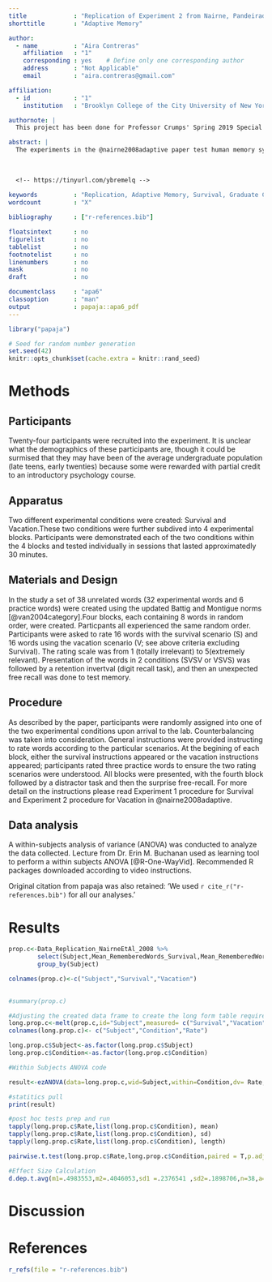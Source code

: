 ```yaml
---
title             : "Replication of Experiment 2 from Nairne, Pandeirada, and Thompson (2008) 'The Comparative Value of Survival Processing'"
shorttitle        : "Adaptive Memory"

author: 
  - name          : "Aira Contreras"
    affiliation   : "1"
    corresponding : yes    # Define only one corresponding author
    address       : "Not Applicable"
    email         : "aira.contreras@gmail.com"

affiliation:
  - id            : "1"
    institution   : "Brooklyn College of the City University of New York"

authornote: |
  This project has been done for Professor Crumps' Spring 2019 Special Topics in Experimental Psychology Pscy. 7709G.

abstract: |
  The experiments in the @nairne2008adaptive paper test human memory systems in survival and non-survival conditions in an effort to determine if one yields measurably better recollection from participants. Participants were asked to rate words in conditions that produce excellent retention including conditions that had words related to pleasantness, imagery, and self reference. Previous experiments have suggested that participants show superior memory when words  were related to survival conditions. The researchers suggest that this may be a result of fitness advantages accrued in the ancestral past. The goal of this exercise is to replicate one of the experiments presented in the paper and determine if the results were similar or even the same. The analysis will be done via the Rstudio software. I was able to [successfully/not successfully] replication the experiment.
  
  
  
  <!-- https://tinyurl.com/ybremelq -->
  
keywords          : "Replication, Adaptive Memory, Survival, Graduate Class"
wordcount         : "X"

bibliography      : ["r-references.bib"]

floatsintext      : no
figurelist        : no
tablelist         : no
footnotelist      : no
linenumbers       : no
mask              : no
draft             : no

documentclass     : "apa6"
classoption       : "man"
output            : papaja::apa6_pdf
---
```


```r
library("papaja")
```

```r
# Seed for random number generation
set.seed(42)
knitr::opts_chunk$set(cache.extra = knitr::rand_seed)
```



# Methods
## Participants
Twenty-four participants were recruited into the experiment. It is unclear what the demographics of these participants are, though it could be surmised that they may have been of the average undergraduate population (late teens, early twenties) because some were rewarded with partial credit to an introductory psychology course.

## Apparatus
Two different experimental conditions were created: Survival and Vacation.These two conditions were further subdived into 4 experimental blocks. Participants were demonstrated each of the two conditions within the 4 blocks and tested individually in sessions that lasted approximatedly 30 minutes.

## Materials and Design
In the study a set of 38 unrelated words (32 experimental words and 6 practice words) were created using the updated Battig and Montigue norms [@van2004category].Four blocks, each containing 8 words in random order, were created. Particpants all experienced the same random order. Participants were asked to rate 16 words with the survival scenario (S) and 16 words using the vacation scenario (V; see above criteria excluding Survival). The rating scale was from 1 (totally irrelevant) to 5(extremely relevant). Presentation of the words in 2 conditions (SVSV or VSVS) was followed by a retention invertval (digit recall task), and then an unexpected free recall was done to test memory.

## Procedure

As described by the paper, participants were randomly assigned into one of the two experimental conditions upon arrival to the lab. Counterbalancing was taken into consideration. General instructions were provided instructing to rate words according to the particular scenarios. At the begining of each block, either the survival instructions appeared or the vacation instructions appeared; participants rated three practice words to ensure the two rating scenarios were understood. All blocks were presented, with the fourth block followed by a distractor task and then the surprise free-recall. For more detail on the instructions please read Experiment 1 procedure for Survival and Experiment 2 procedure for Vacation in @nairne2008adaptive. 


## Data analysis
A within-subjects analysis of variance (ANOVA) was conducted to analyze the data collected. Lecture from Dr. Erin M. Buchanan used as learning tool to perform a within subjects ANOVA [@R-One-WayVid]. Recommended R packages downloaded according to video instructions. 

Original citation from papaja was also retained: 'We used `r cite_r("r-references.bib")` for all our analyses.'


# Results

```r
prop.c<-Data_Replication_NairneEtAl_2008 %>%
        select(Subject,Mean_RememberedWords_Survival,Mean_RememberedWords_Vacation)%>%
        group_by(Subject)

colnames(prop.c)<-c("Subject","Survival","Vacation")
        

#summary(prop.c)

#Adjusting the created data frame to create the long form table requirement for data analysis
long.prop.c<-melt(prop.c,id="Subject",measured= c("Survival","Vacation"))
colnames(long.prop.c)<- c("Subject","Condition","Rate")

long.prop.c$Subject<-as.factor(long.prop.c$Subject)
long.prop.c$Condition<-as.factor(long.prop.c$Condition)

#Within Subjects ANOVA code

result<-ezANOVA(data=long.prop.c,wid=Subject,within=Condition,dv= Rate, detailed = T)

#statitics pull
print(result)

#post hoc tests prep and run
tapply(long.prop.c$Rate,list(long.prop.c$Condition), mean)
tapply(long.prop.c$Rate,list(long.prop.c$Condition), sd)
tapply(long.prop.c$Rate,list(long.prop.c$Condition), length)

pairwise.t.test(long.prop.c$Rate,long.prop.c$Condition,paired = T,p.adjust.method = "bonferroni")

#Effect Size Calculation
d.dep.t.avg(m1=.4983553,m2=.4046053,sd1 =.2376541 ,sd2=.1898706,n=38,a=.05)

```




# Discussion


\newpage

# References
```r
r_refs(file = "r-references.bib")

```

\begingroup
\setlength{\parindent}{-0.5in}
\setlength{\leftskip}{0.5in}

<div id = "refs"></div>
\endgroup
